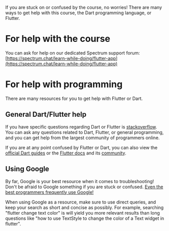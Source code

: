 If you are stuck on or confused by the course, no worries! There are many ways to get help with this course, the Dart programming language, or Flutter.

# For help with the course

You can ask for help on our dedicated Spectrum support forum: [https://spectrum.chat/learn-while-doing/flutter-app](https://spectrum.chat/learn-while-doing/flutter-app)

# For help with programming

There are many resources for you to get help with Flutter or Dart.

## General Dart/Flutter help

If you have specific questions regarding Dart or Flutter is [stackoverflow](https://stackoverflow.com/). You can ask any questions related to Dart, Flutter, or general programming, and you can get help from the largest community of programmers online.

If you are at any point confused by Flutter or Dart, you can also view the [official Dart guides](https://dart.dev/guides) or the [Flutter docs](https://flutter.dev/docs) and its [community](https://flutter.dev/community).

## Using Google

By far, Google is your best resource when it comes to troubleshooting! Don't be afraid to Google something if you are stuck or confused. [Even the best programmers frequently use Google!](https://www.quora.com/Do-expert-programmers-use-Google-frequently-when-coding)

When using Google as a resource, make sure to use direct queries, and keep your search as short and concise as possibly. For example, searching "flutter change text color" is will yield you more relevant results than long questions like "how to use TextStyle to change the color of a Text widget in flutter".